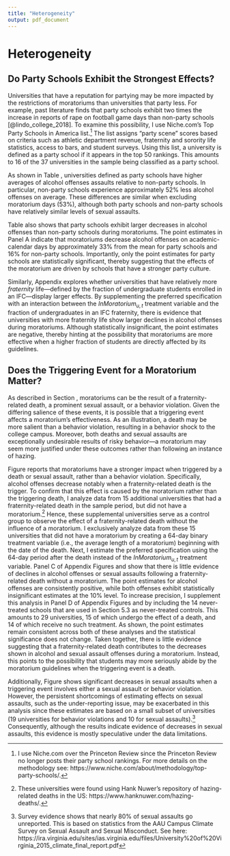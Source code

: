 ```yaml
---
title: "Heterogeneity"
output: pdf_document
---
```


<!-- ```{r setup, include=FALSE} -->
<!-- knitr::opts_chunk$set(echo = TRUE) -->
<!-- ``` -->

# Heterogeneity \label{section:heterogeneity}

## Do Party Schools Exhibit the Strongest Effects? \label{section:party_schools}

Universities that have a reputation for partying may be more impacted by the restrictions of moratoriums than universities that party less. For example, past literature finds that party schools exhibit two times the increase in reports of rape on football game days than non-party schools [@lindo_college_2018]. To examine this possibility, I use Niche.com's Top Party Schools in America list.^[I use Niche.com over the Princeton Review since the Princeton Review no longer posts their party school rankings. For more details on the methodology see: https://www.niche.com/about/methodology/top-party-schools/.] The list assigns "party scene" scores based on criteria such as athletic department revenue, fraternity and sorority life statistics, access to bars, and student surveys. Using this list, a university is defined as a party school if it appears in the top 50 rankings. This amounts to 16 of the 37 universities in the sample being classified as a party school. 

As shown in Table \ref{party_school_table}, universities defined as party schools have higher averages of alcohol offenses assaults relative to non-party schools. In particular, non-party schools experience approximately 52% less alcohol offenses on average. These differences are similar when excluding moratorium days (53%), although both party schools and non-party schools have relatively similar levels of sexual assaults.

Table \ref{party_school_table} also shows that party schools exhibit larger decreases in alcohol offenses than non-party schools during moratoriums. The point estimates in Panel A indicate that moratoriums decrease alcohol offenses on academic-calendar days by approximately 33% from the mean for party schools and 16% for non-party schools. Importantly, only the point estimates for party schools are statistically significant, thereby suggesting that the effects of the moratorium are driven by schools that have a stronger party culture. 

Similarly, Appendix \ref{asection:fraction} explores whether universities that have relatively more *fraternity* life—defined by the fraction of undergraduate students enrolled in an IFC—display larger effects. By supplementing the preferred specification with an interaction between the $InMoratorium_{u,t}$ treatment variable and the fraction of undergraduates in an IFC fraternity, there is evidence that universities with more fraternity life show larger declines in alcohol offenses during moratoriums. Although statistically insignificant, the point estimates are negative, thereby hinting at the possibility that moratoriums are more effective when a higher fraction of students are directly affected by its guidelines.

## Does the Triggering Event for a Moratorium Matter? \label{section:trigger}

As described in Section \ref{section:moratoriums}, moratoriums can be the result of a fraternity-related death, a prominent sexual assault, or a behavior violation. Given the differing salience of these events, it is possible that a triggering event affects a moratorium's effectiveness. As an illustration, a death may be more salient than a behavior violation, resulting in a behavior shock to the college campus. Moreover, both deaths and sexual assaults are exceptionally undesirable results of risky behavior—a moratorium may seem more justified under these outcomes rather than following an instance of hazing. 

Figure \ref{trigger_reg_graph} reports that moratoriums have a stronger impact when triggered by a death or sexual assault, rather than a behavior violation. Specifically, alcohol offenses decrease notably when a fraternity-related death is the trigger. To confirm that this effect is caused by the moratorium rather than the triggering death, I analyze data from 15 additional universities that had a fraternity-related death in the sample period, but did not have a moratorium.^[These universities were found using Hank Nuwer's repository of hazing-related deaths in the US: https://www.hanknuwer.com/hazing-deaths/.] Hence, these supplemental universities serve as a control group to observe the effect of a fraternity-related death without the influence of a moratorium. I exclusively analyze data from these 15 universities that did not have a moratorium by creating a 64-day binary treatment variable (i.e., the average length of a moratorium) beginning with the date of the death. Next, I estimate the preferred specification using the 64-day period after the death instead of the $InMoratorium_{u,t}$ treatment variable. Panel C of Appendix Figures \ref{alc_forest} and \ref{sex_forest} show that there is little evidence of declines in alcohol offenses or sexual assaults following a fraternity-related death without a moratorium. The point estimates for alcohol offenses are consistently positive, while both offenses exhibit statistically insignificant estimates at the 10% level. To increase precision, I supplement this analysis in Panel D of Appendix Figures \ref{alc_forest} and \ref{sex_forest} by including the 14 never-treated schools that are used in Section 5.3 as never-treated controls. This amounts to 29 universities, 15 of which undergo the effect of a death, and 14 of which receive no such treatment. As shown, the point estimates remain consistent across both of these analyses and the statistical significance does not change. Taken together, there is little evidence suggesting that a fraternity-related death contributes to the decreases shown in alcohol and sexual assault offenses during a moratorium. Instead, this points to the possibility that students may more seriously abide by the moratorium guidelines when the triggering event is a death.


Additionally, Figure \ref{trigger_reg_graph} shows significant decreases in sexual assaults when a triggering event involves either a sexual assault or behavior violation. However, the persistent shortcomings of estimating effects on sexual assaults, such as the under-reporting issue, may be exacerbated in this analysis since these estimates are based on a small subset of universities (19 universities for behavior violations and 10 for sexual assaults).^[Survey evidence shows that nearly 80% of sexual assaults go unreported. This is based on statistics from the AAU Campus Climate Survey on Sexual Assault and Sexual Misconduct. See here: https://ira.virginia.edu/sites/ias.virginia.edu/files/University%20of%20Virginia_2015_climate_final_report.pdf] Consequently, although the results indicate evidence of decreases in sexual assaults, this evidence is mostly speculative under the data limitations.

